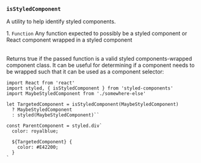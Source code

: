 
### `isStyledComponent`

A utility to help identify styled components.

<Table head={['Arguments', 'Description']}>
  <Row>
    <Column>
      1. <Code>Function</Code>
    </Column>
    <Column>
      Any function expected to possibly be a styled component or React component
      wrapped in a styled component
    </Column>
  </Row>
</Table>

Returns true if the passed function is a valid styled components-wrapped component class. It can be useful for determining if a component needs to be wrapped such that it can be used as a component selector:

```tsx
import React from 'react'
import styled, { isStyledComponent } from 'styled-components'
import MaybeStyledComponent from './somewhere-else'

let TargetedComponent = isStyledComponent(MaybeStyledComponent)
  ? MaybeStyledComponent
  : styled(MaybeStyledComponent)``

const ParentComponent = styled.div`
  color: royalblue;

  ${TargetedComponent} {
    color: #E42200;
  }
`
```
